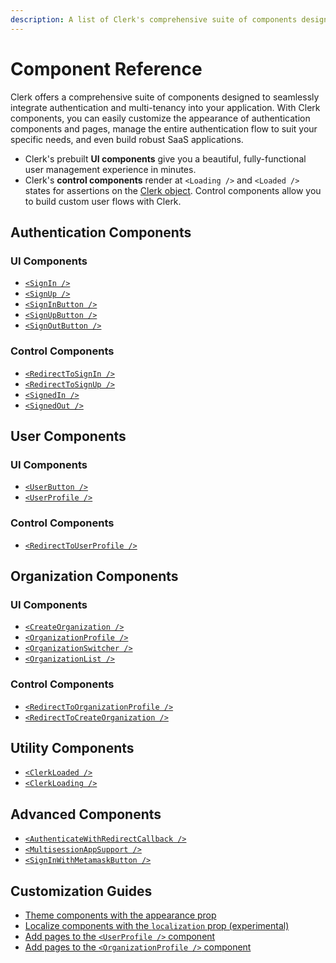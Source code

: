 ```yaml
---
description: A list of Clerk's comprehensive suite of components designed to seamlessly integrate authentication and multi-tenancy into your application.
---
```


# Component Reference

Clerk offers a comprehensive suite of components designed to seamlessly integrate authentication and multi-tenancy into your application. With Clerk components, you can easily customize the appearance of authentication components and pages, manage the entire authentication flow to suit your specific needs, and even build robust SaaS applications.

- Clerk's prebuilt **UI components** give you a beautiful, fully-functional user management experience in minutes.
- Clerk's **control components** render at `<Loading />` and `<Loaded />` states for assertions on the [Clerk object](/docs/references/javascript/clerk/clerk). Control components allow you to build custom user flows with Clerk.

## Authentication Components

### UI Components

- [`<SignIn />`](/docs/components/authentication/sign-in)
- [`<SignUp />`](/docs/components/authentication/sign-up)
- [`<SignInButton />`](/docs/components/unstyled/sign-in-button)
- [`<SignUpButton />`](/docs/components/unstyled/sign-up-button)
- [`<SignOutButton />`](/docs/components/unstyled/sign-out-button)

### Control Components

- [`<RedirectToSignIn />`](/docs/components/control/redirect-to-signin)
- [`<RedirectToSignUp />`](/docs/components/control/redirect-to-signup)
- [`<SignedIn />`](/docs/components/control/signed-in)
- [`<SignedOut />`](/docs/components/control/signed-out)

## User Components

### UI Components

- [`<UserButton />`](/docs/components/user/user-button)
- [`<UserProfile />`](/docs/components/user/user-profile)

### Control Components

- [`<RedirectToUserProfile />`](/docs/components/control/redirect-to-userprofile)

## Organization Components

### UI Components

- [`<CreateOrganization />`](/docs/components/organization/create-organization)
- [`<OrganizationProfile />`](/docs/components/organization/organization-profile)
- [`<OrganizationSwitcher />`](/docs/components/organization/organization-switcher)
- [`<OrganizationList />`](/docs/components/organization/organization-list)

### Control Components

- [`<RedirectToOrganizationProfile />`](/docs/components/control/redirect-to-organizationprofile)
- [`<RedirectToCreateOrganization />`](/docs/components/control/redirect-to-createorganization)

## Utility Components

- [`<ClerkLoaded />`](/docs/components/control/clerk-loaded)
- [`<ClerkLoading />`](/docs/components/control/clerk-loading)

## Advanced Components

- [`<AuthenticateWithRedirectCallback />`](/docs/components/control/authenticate-with-callback)
- [`<MultisessionAppSupport />`](/docs/components/control/multi-session)
- [`<SignInWithMetamaskButton />`](/docs/components/unstyled/sign-in-with-metamask)

## Customization Guides

- [Theme components with the appearance prop](/docs/customization/overview)
- [Localize components with the `localization` prop (experimental)](/docs/components/control/clerk-loaded)
- [Add pages to the `<UserProfile />` component](/docs/customization/user-profile)
- [Add pages to the `<OrganizationProfile />` component](/docs/customization/organization-profile)

<Include src="_partials/help" />
